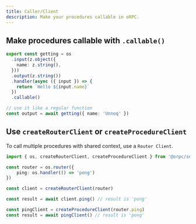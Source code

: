 ```yaml
---
title: Caller/Client
description: Make your procedures callable in oRPC.
---
```


## Make procedures callable with `.callable()`

```ts twoslash
export const getting = os
  .input(z.object({
    name: z.string(),
  }))
  .output(z.string())
  .handler(async ({ input }) => {
    return `Hello ${input.name}`
  })
  .callable()

// use it like a regular function
const output = await getting({ name: 'Unnoq' })
```

## Use `createRouterClient` or `createProcedureClient`

To call multiple procedures with shared context, use a `Router Client`.

```ts twoslash
import { os, createRouterClient, createProcedureClient } from '@orpc/server'

const router = os.router({
    ping: os.handler(() => 'pong')
})

const client = createRouterClient(router)

const result = await client.ping() // result is 'pong'

const pingClient = createProcedureClient(router.ping)
const result = await pingClient() // result is 'pong'
```